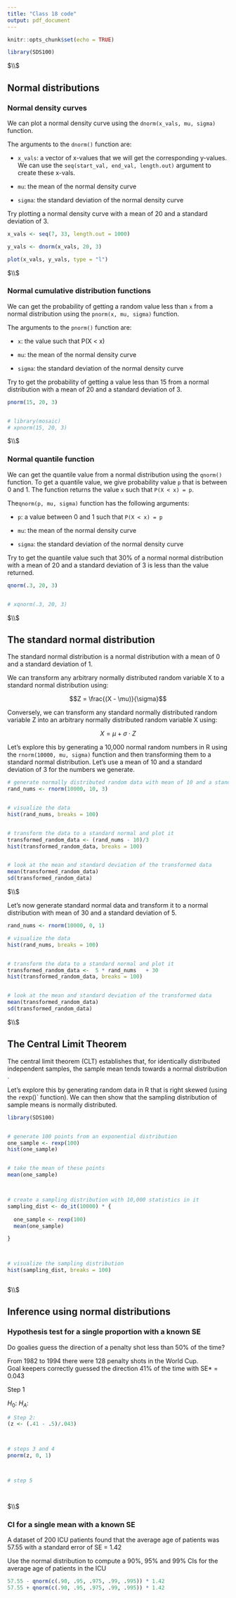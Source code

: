 ---
title: "Class 18 code"
output: pdf_document
---

```{r setup, include=FALSE}
knitr::opts_chunk$set(echo = TRUE)
```




```{r}

library(SDS100)


```






$\\$




##  Normal distributions



### Normal density curves


We can plot a normal density curve using the `dnorm(x_vals, mu, sigma)` function.

The arguments to the `dnorm()` function are: 

- `x_vals`: a vector of x-values that we will get the corresponding y-values. We
can use the `seq(start_val, end_val, length.out)` argument to create these x-vals.

- `mu`: the mean of the normal density curve

- `sigma`: the standard deviation of the normal density curve



Try plotting a normal density curve with a mean of 20 and a standard deviation of 3.


```{r}

x_vals <- seq(7, 33, length.out = 1000)

y_vals <- dnorm(x_vals, 20, 3)

plot(x_vals, y_vals, type = "l")

```




$\\$




### Normal cumulative distribution functions 


We can get the probability of getting a random value less than `x` from a normal distribution using the `pnorm(x, mu, sigma)` function.

The arguments to the `pnorm()` function are: 

- `x`: the value such that P(X < x)

- `mu`: the mean of the normal density curve

- `sigma`: the standard deviation of the normal density curve


Try to get the probability of getting a value less than 15 from a normal distribution with a mean of 20 and a standard deviation of 3.


```{r}

pnorm(15, 20, 3)


# library(mosaic)
# xpnorm(15, 20, 3)


```




$\\$




### Normal quantile function 


We can get the quantile value from a normal distribution using the `qnorm()` function. To get a quantile value, we give probability value `p` that is between 0 and 1. The function returns the value `x` such that `P(X < x) = p`. 


The`qnorm(p, mu, sigma)` function has the following arguments: 

- `p`: a value between 0 and 1 such that `P(X < x) = p`

- `mu`: the mean of the normal density curve

- `sigma`: the standard deviation of the normal density curve


Try to get the quantile value such that 30% of a normal normal distribution with a mean of 20 and a standard deviation of 3 is less than the value returned. 


```{r}

qnorm(.3, 20, 3)


# xqnorm(.3, 20, 3)


``` 





$\\$




## The standard normal distribution 


The standard normal distribution is a normal distribution with a mean of 0 and a standard deviation of 1. 

We can transform any arbitrary normally distributed random variable X to a standard normal distribution using: 

$$Z = \frac{(X - \mu)}{\sigma}$$

Conversely, we can transform any standard normally distributed random variable Z into an arbitrary normally distributed random variable X using: 


$$X = \mu + \sigma \cdot Z$$

Let's explore this by generating a 10,000 normal random numbers in R using the `rnorm(10000, mu, sigma)` function and then transforming them to a standard normal distribution. Let's use a mean of 10 and a standard deviation of 3 for the numbers we generate. 


```{r}

# generate normally distributed random data with mean of 10 and a standard deviation of 3
rand_nums <- rnorm(10000, 10, 3)


# visualize the data
hist(rand_nums, breaks = 100)


# transform the data to a standard normal and plot it
transformed_random_data <- (rand_nums - 10)/3
hist(transformed_random_data, breaks = 100)


# look at the mean and standard deviation of the transformed data
mean(transformed_random_data)
sd(transformed_random_data)


```



$\\$


Let's now generate standard normal data and transform it to a normal distribution with mean of 30 and a standard deviation of 5.


```{r}

rand_nums <- rnorm(10000, 0, 1)

# visualize the data
hist(rand_nums, breaks = 100)


# transform the data to a standard normal and plot it
transformed_random_data <-  5 * rand_nums   + 30 
hist(transformed_random_data, breaks = 100)


# look at the mean and standard deviation of the transformed data
mean(transformed_random_data)
sd(transformed_random_data)


```



$\\$




## The Central Limit Theorem


The central limit theorem (CLT) establishes that, for identically distributed independent samples, the sample mean tends towards a normal distribution .

Let's explore this by generating random data in R that is right skewed (using the `r`exp()` function). We can then show that the sampling distribution of sample means is normally distributed. 


```{r}

library(SDS100)


# generate 100 points from an exponential distribution 
one_sample <- rexp(100)
hist(one_sample)


# take the mean of these points
mean(one_sample)



# create a sampling distribution with 10,000 statistics in it
sampling_dist <- do_it(10000) * {
  
  one_sample <- rexp(100)
  mean(one_sample)

}



# visualize the sampling distribution
hist(sampling_dist, breaks = 100)



```



$\\$




## Inference using normal distributions 



### Hypothesis test for a single proportion with a known SE


Do goalies guess the direction of a penalty shot less than 50% of the time? 


From 1982 to 1994 there were 128 penalty shots in the World Cup.  
Goal keepers correctly guessed the direction 41% of the time with SE* = 0.043                             



Step 1 

$H_0$: 
$H_A$:



```{r}



# Step 2: 
(z <- (.41 - .5)/.043)



# steps 3 and 4
pnorm(z, 0, 1)



# step 5




```



$\\$



### CI for a single mean with a known SE

A dataset of 200 ICU patients found that the average age of patients was 57.55 with a standard error of SE = 1.42

Use the normal distribution to compute a 90%, 95% and 99% CIs for the average age of patients in the ICU


```{r}


57.55 - qnorm(c(.90, .95, .975, .99, .995)) * 1.42     
57.55 + qnorm(c(.90, .95, .975, .99, .995)) * 1.42 


```

    




